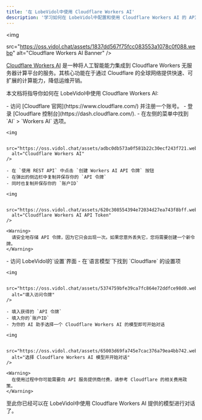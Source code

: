 ```yaml
---
title: '在 LobeVidol中使用 Cloudflare Workers AI'
description: '学习如何在 LobeVidol中配置和使用 Cloudflare Workers AI 的 API Key，以便开始对话和交互。'
---
```


<img
 
  src="https://oss.vidol.chat/assets/1837dd567f75fcc083553a1078c0f088.webp"
  alt="Cloudflare Workers AI Banner"
/>

[Cloudflare Workers AI](https://www.cloudflare.com/developer-platform/products/workers-ai/) 是一种将人工智能能力集成到 Cloudflare Workers 无服务器计算平台的服务。其核心功能在于通过 Cloudflare 的全球网络提供快速、可扩展的计算能力，降低运维开销。

本文档将指导你如何在 LobeVidol中使用 Cloudflare Workers AI:

<Steps>
  <Step title="获取 Cloudflare Workers AI 的 API Key">
    - 访问 [Cloudflare 官网](https://www.cloudflare.com/) 并注册一个账号。
    - 登录 [Cloudflare 控制台](https://dash.cloudflare.com/).
    - 在左侧的菜单中找到 `AI` > `Workers AI` 选项。

    <img
     
      src="https://oss.vidol.chat/assets/adbc0db573a0f581b22c30ecf243f721.webp"
      alt="Cloudflare Workers AI"
    />

    - 在 `使用 REST API` 中点击 `创建 Workers AI API 令牌` 按钮
    - 在弹出的侧边栏中复制并保存你的 `API 令牌`
    - 同时也复制并保存你的 `账户ID`

    <img
     
      src="https://oss.vidol.chat/assets/620c308554394e72034d27ea743f8bff.webp"
      alt="Cloudflare Workers AI API Token"
    />

    <Warning>
      请安全地存储 API 令牌，因为它只会出现一次。如果您意外丢失它，您将需要创建一个新令牌。
    </Warning>
  </Step>

  <Step title="在 LobeVidol中配置 Cloudflare Workers AI">
    - 访问 LobeVidol的`设置`界面
    - 在`语言模型`下找到 `Cloudflare` 的设置项

    <img
     
      src="https://oss.vidol.chat/assets/5374759bfe39ca7fc864e72ddfce98d0.webp"
      alt="填入访问令牌"
    />

    - 填入获得的 `API 令牌`
    - 填入你的`账户ID`
    - 为你的 AI 助手选择一个 Cloudflare Workers AI 的模型即可开始对话

    <img
     
      src="https://oss.vidol.chat/assets/65003d69fa745e7cac376a79ea4bb742.webp"
      alt="选择 Cloudflare Workers AI 模型并开始对话"
    />

    <Warning>
      在使用过程中你可能需要向 API 服务提供商付费，请参考 Cloudflare 的相关费用政策。
    </Warning>
  </Step>
</Steps>

至此你已经可以在 LobeVidol中使用 Cloudflare Workers AI 提供的模型进行对话了。
